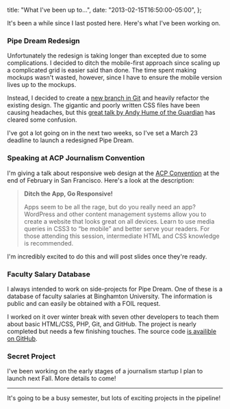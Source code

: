   title: "What I've been up to...",
  date: "2013-02-15T16:50:00-05:00",
};

It's been a while since I last posted here. Here's what I've been working on.

### Pipe Dream Redesign

Unfortunately the redesign is taking longer than excepted due to some complications. I decided to ditch the mobile-first approach since scaling up a complicated grid is easier said than done. The time spent making mockups wasn't wasted, however, since I have to ensure the mobile version lives up to the mockups.

Instead, I decided to create a [new branch in Git](https://github.com/bupipedream/Pipe-Dream/tree/redesign) and heavily refactor the existing design. The gigantic and poorly written CSS files have been causing headaches, but this [great talk by Andy Hume of the Guardian](http://www.youtube.com/watch?v=ZpFdyfs03Ug) has cleared some confusion.

I've got a lot going on in the next two weeks, so I've set a March 23 deadline to launch a redesigned Pipe Dream.

### Speaking at ACP Journalism Convention

I'm giving a talk about responsive web design at the [ACP Convention](http://www.studentpress.org/acp/conventions.html) at the end of February in San Francisco. Here's a look at the description:

> **Ditch the App, Go Responsive!**
>
> Apps seem to be all the rage, but do you really need an app? WordPress and other content management systems allow you to create a website that looks great on all devices. Learn to use media queries in CSS3 to “be mobile” and better serve your readers. For those attending this session, intermediate HTML and CSS knowledge is recommended.

I'm incredibly excited to do this and will post slides once they're ready.

### Faculty Salary Database

I always intended to work on side-projects for Pipe Dream. One of these is a database of faculty salaries at Binghamton University. The information is public and can easily be obtained with a FOIL request.

I worked on it over winter break with seven other developers to teach them about basic HTML/CSS, PHP, Git, and GitHub. The project is nearly completed but needs a few finishing touches. The source code [is availible on GitHub](https://github.com/bupipedream/Public-Salaries).

### Secret Project

I've been working on the early stages of a journalism startup I plan to launch next Fall. More details to come!

---

It's going to be a busy semester, but lots of exciting projects in the pipeline!
